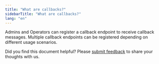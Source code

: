 ```yaml
---
title: "What are callbacks?"
sidebarTitle: "What are callbacks?"
lang: "en"
---
```


Admins and Operators can register a callback endpoint to receive callback messages. Multiple callback endpoints can be registered depending on different usage scenarios.


<Tip>Did you find this document helpful? Please [submit feedback](https://forms.zohopublic.com/cobo/form/DocumentFeedbackForm/formperma/QvLOhxJv1_JMsJ-1dleZ8Itb_7rzN-LtgvsDdxosoVI?referrername=manuals) to share your thoughts with us.</Tip>